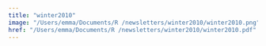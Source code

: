 ```yaml
---
title: "winter2010"
image: "/Users/emma/Documents/R /newsletters/winter2010/winter2010.png"
href: "/Users/emma/Documents/R /newsletters/winter2010/winter2010.pdf"
---
```

